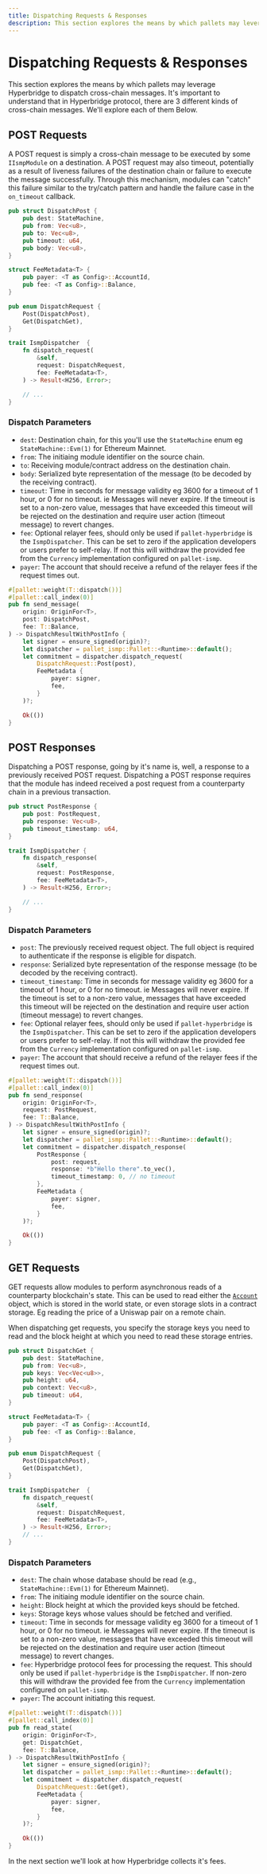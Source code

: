 ```yaml
---
title: Dispatching Requests & Responses
description: This section explores the means by which pallets may leverage Hyperbridge to dispatch cross-chain messages. It's important to understand that in Hyperbridge protocol, there are 3 different kinds of cross-chain messages.
---
```


# Dispatching Requests & Responses

This section explores the means by which pallets may leverage Hyperbridge to dispatch cross-chain messages. It's important to understand that in Hyperbridge protocol, there are 3 different kinds of cross-chain messages. We'll explore each of them Below.

## POST Requests

A POST request is simply a cross-chain message to be executed by some `IIsmpModule` on a destination. A POST request may also timeout, potentially as a result of liveness failures of the destination chain or failure to execute the message successfully. Through this mechanism, modules can "catch" this failure similar to the try/catch pattern and handle the failure case in the `on_timeout` callback.


```rust showLineNumbers
pub struct DispatchPost {
    pub dest: StateMachine,
    pub from: Vec<u8>,
    pub to: Vec<u8>,
    pub timeout: u64,
    pub body: Vec<u8>,
}

struct FeeMetadata<T> {
    pub payer: <T as Config>::AccountId,
    pub fee: <T as Config>::Balance,
}

pub enum DispatchRequest {
    Post(DispatchPost),
    Get(DispatchGet),
}

trait IsmpDispatcher  {
    fn dispatch_request(
        &self,
        request: DispatchRequest,
        fee: FeeMetadata<T>,
    ) -> Result<H256, Error>;

    // ...
}
```

### Dispatch Parameters

- `dest`: Destination chain, for this you'll use the `StateMachine` enum eg `StateMachine::Evm(1)` for Ethereum Mainnet.
- `from`: The initiaing module identifier on the source chain.
- `to`: Receiving module/contract address on the destination chain.
- `body`: Serialized byte representation of the message (to be decoded by the receiving contract).
- `timeout`: Time in seconds for message validity eg 3600 for a timeout of 1 hour, or 0 for no timeout. ie Messages will never expire. If the timeout is set to a non-zero value, messages that have exceeded this timeout will be rejected on the destination and require user action
  (timeout message) to revert changes.
- `fee`: Optional relayer fees, should only be used if `pallet-hyperbridge` is the `IsmpDispatcher`. This can be set to zero if the application developers or users prefer to self-relay. If not this will withdraw the provided fee from the `Currency` implementation configured on `pallet-ismp`.
- `payer`: The account that should receive a refund of the relayer fees if the request times out.

```rust showLineNumbers
#[pallet::weight(T::dispatch())]
#[pallet::call_index(0)]
pub fn send_message(
    origin: OriginFor<T>,
    post: DispatchPost,
    fee: T::Balance,
) -> DispatchResultWithPostInfo {
    let signer = ensure_signed(origin)?;
    let dispatcher = pallet_ismp::Pallet::<Runtime>::default();
    let commitment = dispatcher.dispatch_request(
        DispatchRequest::Post(post),
        FeeMetadata {
            payer: signer,
            fee,
        }
    )?;

    Ok(())
}
```

## POST Responses

Dispatching a POST response, going by it's name is, well, a response to a previously received POST request. Dispatching a POST response requires that the module has indeed received a post request from a counterparty chain in a previous transaction.

```rust showLineNumbers
pub struct PostResponse {
    pub post: PostRequest,
    pub response: Vec<u8>,
    pub timeout_timestamp: u64,
}

trait IsmpDispatcher {
    fn dispatch_response(
        &self,
        request: PostResponse,
        fee: FeeMetadata<T>,
    ) -> Result<H256, Error>;

    // ...
}
```
### Dispatch Parameters

- `post`: The previously received request object. The full object is required to authenticate if the response is eligible for dispatch.
- `response`: Serialized byte representation of the response message (to be decoded by the receiving contract).
- `timeout_timestamp`: Time in seconds for message validity eg 3600 for a timeout of 1 hour, or 0 for no timeout. ie Messages will never expire. If the timeout is set to a non-zero value, messages that have exceeded this timeout will be rejected on the destination and require user action
  (timeout message) to revert changes.
- `fee`: Optional relayer fees, should only be used if `pallet-hyperbridge` is the `IsmpDispatcher`. This can be set to zero if the application developers or users prefer to self-relay. If not this will withdraw the provided fee from the `Currency` implementation configured on `pallet-ismp`.
- `payer`: The account that should receive a refund of the relayer fees if the request times out.

```rust showLineNumbers
#[pallet::weight(T::dispatch())]
#[pallet::call_index(0)]
pub fn send_response(
    origin: OriginFor<T>,
    request: PostRequest,
    fee: T::Balance,
) -> DispatchResultWithPostInfo {
    let signer = ensure_signed(origin)?;
    let dispatcher = pallet_ismp::Pallet::<Runtime>::default();
    let commitment = dispatcher.dispatch_response(
        PostResponse {
            post: request, 
            response: *b"Hello there".to_vec(),
            timeout_timestamp: 0, // no timeout
        },
        FeeMetadata {
            payer: signer,
            fee,
        }
    )?;

    Ok(())
}
```

## GET Requests

GET requests allow modules to perform asynchronous reads of a counterparty blockchain's state. This can be used to read either the [`Account`](https://github.com/ethereumjs/ethereumjs-monorepo/tree/master/packages/util#module-account) object, which is stored in the world state, or even storage slots in a contract storage. Eg reading the price of a Uniswap pair on a remote chain.

When dispatching get requests, you specify the storage keys you need to read and the block height at which you need to read these storage entries.

```rust showLineNumbers
pub struct DispatchGet {
    pub dest: StateMachine,
    pub from: Vec<u8>,
    pub keys: Vec<Vec<u8>>,
    pub height: u64,
    pub context: Vec<u8>,
    pub timeout: u64,
}

struct FeeMetadata<T> {
    pub payer: <T as Config>::AccountId,
    pub fee: <T as Config>::Balance,
}

pub enum DispatchRequest {
    Post(DispatchPost),
    Get(DispatchGet),
}

trait IsmpDispatcher  {
    fn dispatch_request(
        &self,
        request: DispatchRequest,
        fee: FeeMetadata<T>,
    ) -> Result<H256, Error>;
    // ...
}
```

### Dispatch Parameters

- `dest`: The chain whose database should be read (e.g., `StateMachine::Evm(1)` for Ethereum Mainnet).
- `from`: The initiaing module identifier on the source chain.
- `height`: Block height at which the provided keys should be fetched.
- `keys`: Storage keys whose values should be fetched and verified.
- `timeout`: Time in seconds for message validity eg 3600 for a timeout of 1 hour, or 0 for no timeout. ie Messages will never expire. If the timeout is set to a non-zero value, messages that have exceeded this timeout will be rejected on the destination and require user action
  (timeout message) to revert changes.
- `fee`: Hyperbridge protocol fees for processing the request. This should only be used if `pallet-hyperbridge` is the `IsmpDispatcher`. If non-zero this will withdraw the provided fee from the `Currency` implementation configured on `pallet-ismp`.
- `payer`: The account initiating this request.


```rust showLineNumbers
#[pallet::weight(T::dispatch())]
#[pallet::call_index(0)]
pub fn read_state(
    origin: OriginFor<T>,
    get: DispatchGet,
    fee: T::Balance,
) -> DispatchResultWithPostInfo {
    let signer = ensure_signed(origin)?;
    let dispatcher = pallet_ismp::Pallet::<Runtime>::default();
    let commitment = dispatcher.dispatch_request(
        DispatchRequest::Get(get),
        FeeMetadata {
            payer: signer,
            fee,
        }
    )?;

    Ok(())
}
```

In the next section we'll look at how Hyperbridge collects it's fees.
